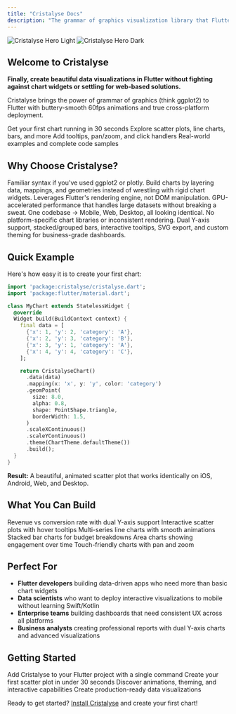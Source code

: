 ```yaml
---
title: "Cristalyse Docs"
description: "The grammar of graphics visualization library that Flutter developers have been waiting for"
---
```


<img
  className="block dark:hidden"
  src="/images/hero-light.png"
  alt="Cristalyse Hero Light"
/>
<img
  className="hidden dark:block"
  src="/images/hero-dark.png"
  alt="Cristalyse Hero Dark"
/>

## Welcome to Cristalyse

**Finally, create beautiful data visualizations in Flutter without fighting against chart widgets or settling for web-based solutions.**

Cristalyse brings the power of grammar of graphics (think ggplot2) to Flutter with buttery-smooth 60fps animations and true cross-platform deployment.

<CardGroup cols={2}>
  <Card
    title="Quick Start"
    icon="rocket"
    href="/quickstart"
  >
    Get your first chart running in 30 seconds
  </Card>
  <Card
    title="Chart Types"
    icon="chart-line"
    href="/charts/scatter-plots"
  >
    Explore scatter plots, line charts, bars, and more
  </Card>
  <Card
    title="Interactive Features"
    icon="hand-pointer"
    href="/features/interactions"
  >
    Add tooltips, pan/zoom, and click handlers
  </Card>
  <Card
    title="Chart Gallery"
    icon="images"
    href="/examples"
  >
    Real-world examples and complete code samples
  </Card>
</CardGroup>

## Why Choose Cristalyse?

<AccordionGroup>
  <Accordion title="Grammar of Graphics API">
    Familiar syntax if you've used ggplot2 or plotly. Build charts by layering data, mappings, and geometries instead of wrestling with rigid chart widgets.
  </Accordion>
  
  <Accordion title="Native 60fps Performance">
    Leverages Flutter's rendering engine, not DOM manipulation. GPU-accelerated performance that handles large datasets without breaking a sweat.
  </Accordion>
  
  <Accordion title="True Cross-Platform">
    One codebase → Mobile, Web, Desktop, all looking identical. No platform-specific chart libraries or inconsistent rendering.
  </Accordion>
  
  <Accordion title="Professional Features">
    Dual Y-axis support, stacked/grouped bars, interactive tooltips, SVG export, and custom theming for business-grade dashboards.
  </Accordion>
</AccordionGroup>

## Quick Example

Here's how easy it is to create your first chart:

```dart
import 'package:cristalyse/cristalyse.dart';
import 'package:flutter/material.dart';

class MyChart extends StatelessWidget {
  @override
  Widget build(BuildContext context) {
    final data = [
      {'x': 1, 'y': 2, 'category': 'A'},
      {'x': 2, 'y': 3, 'category': 'B'},
      {'x': 3, 'y': 1, 'category': 'A'},
      {'x': 4, 'y': 4, 'category': 'C'},
    ];

    return CristalyseChart()
      .data(data)
      .mapping(x: 'x', y: 'y', color: 'category')
      .geomPoint(
        size: 8.0,
        alpha: 0.8,
        shape: PointShape.triangle,
        borderWidth: 1.5,
      )
      .scaleXContinuous()
      .scaleYContinuous()
      .theme(ChartTheme.defaultTheme())
      .build();
  }
}
```

**Result:** A beautiful, animated scatter plot that works identically on iOS, Android, Web, and Desktop.

## What You Can Build

<CardGroup cols={3}>
  <Card title="Business Dashboards" icon="chart-area">
    Revenue vs conversion rate with dual Y-axis support
  </Card>
  <Card title="Data Analytics" icon="magnifying-glass-chart">
    Interactive scatter plots with hover tooltips
  </Card>
  <Card title="Time Series" icon="chart-line">
    Multi-series line charts with smooth animations
  </Card>
  <Card title="Financial Reports" icon="coins">
    Stacked bar charts for budget breakdowns
  </Card>
  <Card title="User Metrics" icon="users">
    Area charts showing engagement over time
  </Card>
  <Card title="Mobile Apps" icon="mobile">
    Touch-friendly charts with pan and zoom
  </Card>
</CardGroup>

## Perfect For

- **Flutter developers** building data-driven apps who need more than basic chart widgets
- **Data scientists** who want to deploy interactive visualizations to mobile without learning Swift/Kotlin
- **Enterprise teams** building dashboards that need consistent UX across all platforms
- **Business analysts** creating professional reports with dual Y-axis charts and advanced visualizations

## Getting Started

<Steps>
  <Step title="Installation">
    Add Cristalyse to your Flutter project with a single command
  </Step>
  <Step title="First Chart">
    Create your first scatter plot in under 30 seconds
  </Step>
  <Step title="Explore Features">
    Discover animations, theming, and interactive capabilities
  </Step>
  <Step title="Build Something Amazing">
    Create production-ready data visualizations
  </Step>
</Steps>

Ready to get started? [Install Cristalyse](/installation) and create your first chart!

